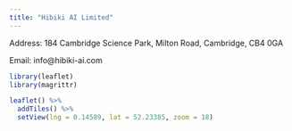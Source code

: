 ```yaml
---
title: "Hibiki AI Limited"
---
```


Address: 184 Cambridge Science Park, Milton Road, Cambridge, CB4 0GA

Email: info@hibiki-ai.com

```r

library(leaflet)
library(magrittr)

leaflet() %>%
  addTiles() %>%
  setView(lng = 0.14589, lat = 52.23385, zoom = 18)
```



